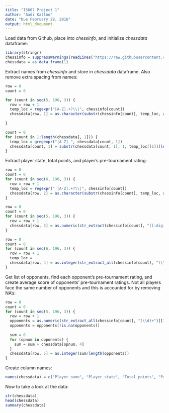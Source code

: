 ---
title: "IS607 Project 1"
author: "Aadi Kalloo"
date: "Due February 28, 2016"
output: html_document
---

Load data from Github, place into _chessinfo_, and initialize _chessdata_ dataframe:

```{r}
library(stringr)
chessinfo = suppressWarnings(readLines("https://raw.githubusercontent.com/aadikalloo/AadiMSDA/master/IS607%20Data%20Acquisition%20and%20Management/Project-1/tournamentinfo.txt"))
chessdata = as.data.frame(1)
```


Extract names from _chessinfo_ and store in _chessdata_ dataframe. Also remove extra spacing from names:

```{r}
row = 0
count = 0

for (count in seq(5, 196, 3)) {
  row = row + 1
  temp_loc = regexpr("[A-Z].+?\\|", chessinfo[count])
  chessdata[row, 1] = as.character(substr(chessinfo[count], temp_loc, attr(temp_loc, "match.length")))
  
}

count = 0
for (count in 1:length(chessdata[, 1])) {
  temp_loc = gregexpr("[A-Z] ", chessdata[count, 1])
  chessdata[count, 1] = substr(chessdata[count, 1], 1, temp_loc[[1]][length(temp_loc[[1]])])
}
```



Extract player state, total points, and player's pre-tournament rating:

```{r}
row = 0
count = 0
for (count in seq(6, 196, 3)) {
  row = row + 1
  temp_loc = regexpr(" [A-Z].+?\\|", chessinfo[count])
  chessdata[row, 2] = as.character(substr(chessinfo[count], temp_loc, attr(temp_loc, "match.length")))
}

row = 0
count = 0
for (count in seq(5, 196, 3)) {
  row = row + 1
  chessdata[row, 3] = as.numeric(str_extract(chessinfo[count], "[[:digit:]]\\.[[:digit:]]+"))
}

row = 0
count = 0
for (count in seq(6, 196, 3)) {
  row = row + 1
  temp_loc = 
  chessdata[row, 4] = as.integer(str_extract_all(chessinfo[count], "(\\d)+")[[1]][2])
}


```

Get list of opponents, find each opponent's pre-tournament rating, and create average score of opponents' pre-tournament ratings. Not all players face the same number of opponents and this is accounted for by removing NA's:

```{r}
row = 0
count = 0
for (count in seq(5, 196, 3)) {
  row = row + 1
  opponents = as.numeric(str_extract_all(chessinfo[count], "(\\d)+")[[1]])[4:10]
  opponents = opponents[!is.na(opponents)]
  
  sum = 0
  for (opnum in opponents) {
    sum = sum + chessdata[opnum, 4]
  }  
  chessdata[row, 5] = as.integer(sum/length(opponents))
}
```

Create column names:

```{r}
names(chessdata) = c("Player_name", "Player_state", "Total_points", "Pre_rating", "Avg_Opponent_pre_rating")
```

Now to take a look at the data:

```{r}
str(chessdata)
head(chessdata)
summary(chessdata)

```

